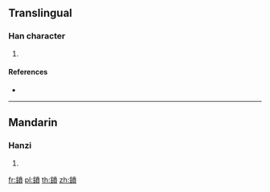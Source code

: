 {{character info/new}}
==Translingual==

===Han character===
{{Han char|rn=167|rad=金|as=13|sn=21|four=84186|canj=CJTC}}

# {{defn|Han|sort=金13}}

====References====
* {{Han ref|kx=1324.130|dkj=40958|dj=1825.120|hdz=64261.040|uh=943C|ud=37948|bh=F663|bd=63075}}

----

==Mandarin==

===Hanzi===
{{cmn-hanzi|pin=[[bēn]] ([[ben1]]), [[fén]] ([[fen2]])|wg=pen<sup>1</sup>, fen<sup>2</sup>}}

# {{defn|lang=cmn|sort=金13}}

[[fr:鐼]]
[[pl:鐼]]
[[th:鐼]]
[[zh:鐼]]